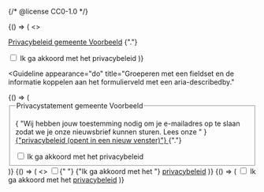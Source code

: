 {/* @license CC0-1.0 */}


<Guideline appearance="do" title="Heel basaal, de link vlak boven het formulierveld plaatsen.">
  <Canvas language="html">
    {() => (
      <>
        <p>
          <a href="#">Privacybeleid gemeente Voorbeeld</a>
          {"."}
        </p>
        <input id="pb" type="checkbox" name="privacybeleid" />
        <label htmlFor="pb">Ik ga akkoord met het privacybeleid</label>
      </>
    )}
  </Canvas>
</Guideline>

<Guideline
  appearance="do"
  title="Groeperen met een fieldset en de informatie koppelen aan het formulierveld met een aria-describedby."
>
  <Canvas language="html">
    {() => (
      <fieldset>
        <legend>Privacystatement gemeente Voorbeeld</legend>
        <p id="desc">
          {
            "Wij hebben jouw toestemming nodig om je e-mailadres op te slaan zodat we je onze nieuwsbrief kunnen sturen. Lees onze "
          }
          <a href="#" target="_blank">
            {"privacybeleid (opent in een nieuw venster)"}
          </a>
          {"."}
        </p>
        <input type="checkbox" aria-describedby="desc" id="pvs" />
        <label htmlFor="pvs">Ik ga akkoord met het privacybeleid</label>
      </fieldset>
    )}
  </Canvas>
</Guideline>

<Guideline appearance="dont" title="Link in het label plaatsen.">
  <Canvas language="html">
    {() => (
      <>
        <input id="privacybeleid" type="checkbox" name="privacybeleid" />{" "}
        <label htmlFor="privacybeleid">
          {"Ik ga akkoord met het "}
          <a href="#">privacybeleid</a>
        </label>
      </>
    )}
  </Canvas>
</Guideline>

<Guideline appearance="dont" title="Link samen met het invoerveld in een impliciet label plaatsen.">
  <Canvas language="html">
    {() => (
      <label htmlFor="tac">
        <input id="tac" type="checkbox" name="terms-and-conditions" />
        Ik ga akkoord met het <a href="#">privacybeleid</a>
      </label>
    )}
  </Canvas>
</Guideline>
